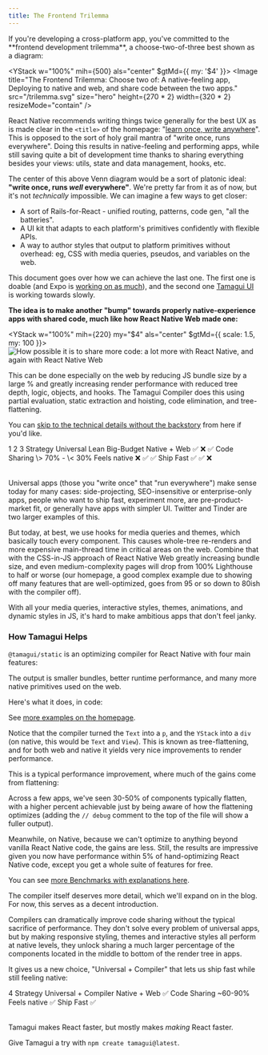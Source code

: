 ```yaml
---
title: The Frontend Trilemma
---
```


<IntroParagraph>
  If you're developing a cross-platform app, you've committed to the **frontend
  development trilemma**, a choose-two-of-three best shown as a diagram:
</IntroParagraph>

<YStack w="100%" mih={500} als="center" $gtMd={{ my: '$4' }}>
  <Image
    title="The Frontend Trilemma: Choose two of: A native-feeling app, Deploying to native and web, and share code between the two apps."
    src="/trilemma.svg"
    size="hero"
    height={270 * 2}
    width={320 * 2}
    resizeMode="contain"
  />
</YStack>

React Native recommends writing things twice generally for the best UX as is made clear in the `<title>` of the homepage: "[learn once, write anywhere](https://reactnative.dev/)". This is opposed to the sort of holy grail mantra of "write once, runs everywhere". Doing this results in native-feeling and performing apps, while still saving quite a bit of development time thanks to sharing everything besides your views: utils, state and data management, hooks, etc.

The center of this above Venn diagram would be a sort of platonic ideal: <strong>"write once, runs _well_ everywhere"</strong>. We're pretty far from it as of now, but it's not _technically_ impossible. We can imagine a few ways to get closer:

- A sort of Rails-for-React - unified routing, patterns, code gen, "all the batteries".
- A UI kit that adapts to each platform's primitives confidently with flexible APIs.
- A way to author styles that output to platform primitives without overhead: eg, CSS with media queries, pseudos, and variables on the web.

This document goes over how we can achieve the last one. The first one is doable (and Expo is [working on as much](https://expo.github.io/router/docs/)), and the second one [Tamagui UI](/docs/components/stacks) is working towards slowly.

**The idea is to make another "bump" towards properly native-experience apps with shared code, much like how React Native Web made one:**

<YStack w="100%" mih={220} my="$4" als="center" $gtMd={{ scale: 1.5, my: 100 }}>
  <Image
    title="How possible it is to share more code: a lot more with React Native, and again with React Native Web"
    src="/code-sharing2.svg"
    size="hero"
    height={220}
    width={380}
    resizeMode="contain"
  />
</YStack>

This can be done especially on the web by reducing JS bundle size by a large % and greatly increasing render performance with reduced tree depth, logic, objects, and hooks. The Tamagui Compiler does this using partial evaluation, static extraction and hoisting, code elimination, and tree-flattening.

You can [skip to the technical details without the backstory](#how-tamagui-helps) from here if you'd like.

<Table heading="Choose your journey">
  <TableCol>
    <TableCell head></TableCell>
    <TableCell>1</TableCell>
    <TableCell>2</TableCell>
    <TableCell>3</TableCell>
  </TableCol>
  <TableCol>
    <TableCell head>Strategy</TableCell>
    <TableCell>Universal</TableCell>
    <TableCell>Lean</TableCell>
    <TableCell>Big-Budget</TableCell>
  </TableCol>
  <TableCol>
    <TableCell head>Native + Web</TableCell>
    <TableCell>✅</TableCell>
    <TableCell>❌</TableCell>
    <TableCell>✅</TableCell>
  </TableCol>
  <TableCol>
    <TableCell head>Code Sharing</TableCell>
    <TableCell>\> 70%</TableCell>
    <TableCell>-</TableCell>
    <TableCell>\< 30%</TableCell>
  </TableCol>
  <TableCol>
    <TableCell head>Feels native</TableCell>
    <TableCell>❌</TableCell>
    <TableCell>✅</TableCell>
    <TableCell>✅</TableCell>
  </TableCol>
    <TableCol>
    <TableCell head>Ship Fast</TableCell>
    <TableCell>✅</TableCell>
    <TableCell>✅</TableCell>
    <TableCell>❌</TableCell>
  </TableCol>
</Table>

Universal apps (those you "write once" that "run everywhere") make sense today for many cases: side-projecting, SEO-insensitive or enterprise-only apps, people who want to ship fast, experiment more, are pre-product-market fit, or generally have apps with simpler UI. Twitter and Tinder are two larger examples of this.

But today, at best, we use hooks for media queries and themes, which basically touch every component. This causes whole-tree re-renders and more expensive main-thread time in critical areas on the web. Combine that with the CSS-in-JS approach of React Native Web greatly increasing bundle size, and even medium-complexity pages will drop from 100% Lighthouse to half or worse (our homepage, a good complex example due to showing off many features that are well-optimized, goes from 95 or so down to 80ish with the compiler off).

With all your media queries, interactive styles, themes, animations, and dynamic styles in JS, it's hard to make ambitious apps that don't feel janky.

### How Tamagui Helps

`@tamagui/static` is an optimizing compiler for React Native with four main features:

<YStack py="$4">
  <Features
    size="$5"
    items={[
      `Extracts all types of styling syntax into atomic CSS.`,
      `Removes a high % of inline styles with partial evaluation and hoisting.`,
      `Reduces tree depth, flattening expensive styled components into div or View.`,
      `Evaluates useMedia and useTheme hooks, turning logical expressions into media queries and CSS variables.`,
    ]}
  />
</YStack>

The output is smaller bundles, better runtime performance, and many more native primitives used on the web.

Here's what it does, in code:

<TamaguiExamplesCode />

See [more examples on the homepage](/).

Notice that the compiler turned the `Text` into a `p`, and the `YStack` into a `div` (on native, this would be `Text` and `View`). This is known as tree-flattening, and for both web and native it yields very nice improvements to render performance.

This is a typical performance improvement, where much of the gains come from flattening:

<YStack my="$2">
  <BenchmarkChartWeb />
</YStack>

Across a few apps, we've seen 30-50% of components typically flatten, with a higher percent achievable just by being aware of how the flattening optimizes (adding the `// debug` comment to the top of the file will show a fuller output).

Meanwhile, on Native, because we can't optimize to anything beyond vanilla React Native code, the gains are less. Still, the results are impressive given you now have performance within 5% of hand-optimizing React Native code, except you get a whole suite of features for free.

<YStack my="$2">
  <BenchmarkChartNative />
</YStack>

You can see [more Benchmarks with explanations here](/docs/intro/benchmarks).

The compiler itself deserves more detail, which we'll expand on in the blog. For now, this serves as a decent introduction.

Compilers can dramatically improve code sharing without the typical sacrifice of performance. They don't solve every problem of universal apps, but by making responsive styling, themes and interactive styles all perform at native levels, they unlock sharing a much larger percentage of the components located in the middle to bottom of the render tree in apps.

It gives us a new choice, "Universal + Compiler" that lets us ship fast while still feeling native:

<Table my="$6">
  <TableCol>
    <TableCell head></TableCell>
    <TableCell>4</TableCell>
  </TableCol>
  <TableCol>
    <TableCell head>Strategy</TableCell>
    <TableCell>Universal + Compiler</TableCell>
  </TableCol>
  <TableCol>
    <TableCell head>Native + Web</TableCell>
    <TableCell>✅</TableCell>
  </TableCol>
  <TableCol>
    <TableCell head>Code Sharing</TableCell>
    <TableCell>~60-90%</TableCell>
  </TableCol>
  <TableCol>
    <TableCell head>Feels native</TableCell>
    <TableCell>✅</TableCell>
  </TableCol>
  <TableCol>
    <TableCell head>Ship Fast</TableCell>
    <TableCell>✅</TableCell>
  </TableCol>
</Table>

Tamagui makes React faster, but mostly makes _making_ React faster.

Give Tamagui a try with `npm create tamagui@latest`.
